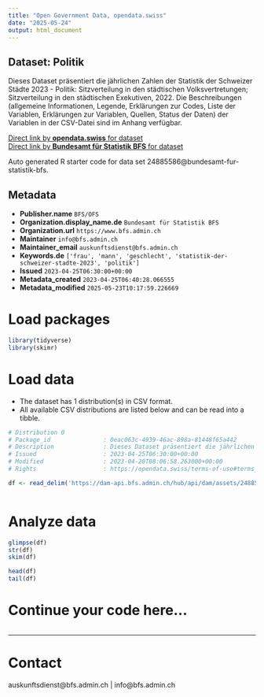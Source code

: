 ```yaml
---
title: "Open Government Data, opendata.swiss"
date: "2025-05-24"
output: html_document
---
```


## Dataset: Politik

Dieses Dataset präsentiert die jährlichen Zahlen der Statistik der Schweizer Städte 2023 - Politik: Sitzverteilung in den städtischen Volksvertretungen; Sitzverteilung in den städtischen Exekutiven, 2022. Die Beschreibungen (allgemeine Informationen, Legende, Erklärungen zur Codes, Liste der Variablen, Erklärungen zur Variablen, Quellen, Status der Daten) der Variablen in der CSV-Datei sind im Anhang verfügbar.

[Direct link by **opendata.swiss** for dataset](https://opendata.swiss/de/dataset/politik)<br>
[Direct link by **Bundesamt für Statistik BFS** for dataset](https://www.bfs.admin.ch/asset/de/ts-b-ssv-10-2023)

Auto generated R starter code for data set 24885586@bundesamt-fur-statistik-bfs.

## Metadata

- **Publisher.name** `BFS/OFS`
- **Organization.display_name.de** `Bundesamt für Statistik BFS`
- **Organization.url** `https://www.bfs.admin.ch`
- **Maintainer** `info@bfs.admin.ch`
- **Maintainer_email** `auskunftsdienst@bfs.admin.ch`
- **Keywords.de** `['frau', 'mann', 'geschlecht', 'statistik-der-schweizer-stadte-2023', 'politik']`
- **Issued** `2023-04-25T06:30:00+00:00`
- **Metadata_created** `2023-04-25T06:40:28.066555`
- **Metadata_modified** `2025-05-23T10:17:59.226669`


# Load packages

```r

library(tidyverse)
library(skimr)

```

# Load data

-   The dataset has 1 distribution(s) in CSV format.
-   All available CSV distributions are listed below and can be read into a tibble.

```r

# Distribution 0
# Package_id               : 0eac063c-4939-46ac-898a-81448f65a442
# Description              : Dieses Dataset präsentiert die jährlichen Zahlen der Statistik der Schweizer Städte 2023 - Politik: Sitzverteilung in den städtischen Volksvertretungen; Sitzverteilung in den städtischen Exekutiven, 2022. Die Beschreibungen (allgemeine Informationen, Legende, Erklärungen zur Codes, Liste der Variablen, Erklärungen zur Variablen, Quellen, Status der Daten) der Variablen in der CSV-Datei sind im Anhang verfügbar.
# Issued                   : 2023-04-25T06:30:00+00:00
# Modified                 : 2023-04-20T08:06:58.263000+00:00
# Rights                   : https://opendata.swiss/terms-of-use#terms_by_ask

df <- read_delim('https://dam-api.bfs.admin.ch/hub/api/dam/assets/24885587/master')



```

# Analyze data

```r

glimpse(df)
str(df)
skim(df)

head(df)
tail(df)

```

# Continue your code here...

```r

```

------------------------------------------------------------------------

# Contact

auskunftsdienst@bfs.admin.ch | info@bfs.admin.ch
